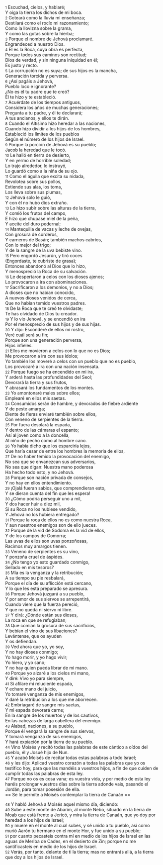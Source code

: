 {{anchor|1}} <small>1</small> Escuchad, cielos, y hablaré;<br>
Y oiga la tierra los dichos de mi boca.<br>
{{anchor|2}} <small>2</small> Goteará como la lluvia mi enseñanza;<br>
Destilará como el rocío mi razonamiento;<br>
Como la llovizna sobre la grama,<br>
Y como las gotas sobre la hierba;<br>
{{anchor|3}} <small>3</small> Porque el nombre de Jehová proclamaré.<br>
Engrandeced a nuestro Dios.<br>
{{anchor|4}} <small>4</small> El es la Roca, cuya obra es perfecta,<br>
Porque todos sus caminos son rectitud;<br>
Dios de verdad, y sin ninguna iniquidad en él;<br>
Es justo y recto.<br>
{{anchor|5}} <small>5</small> La corrupción no es suya; de sus hijos es la mancha,<br>
Generación torcida y perversa.<br>
{{anchor|6}} <small>6</small> ¿Así pagáis a Jehová,<br>
Pueblo loco e ignorante?<br>
¿No es él tu padre que te creó?<br>
El te hizo y te estableció.<br>
{{anchor|7}} <small>7</small> Acuérdate de los tiempos antiguos,<br>
Considera los años de muchas generaciones;<br>
Pregunta a tu padre, y él te declarará;<br>
A tus ancianos, y ellos te dirán.<br>
{{anchor|8}} <small>8</small> Cuando el Altísimo hizo heredar a las naciones,<br>
Cuando hizo dividir a los hijos de los hombres,<br>
Estableció los límites de los pueblos<br>
Según el número de los hijos de Israel.<br>
{{anchor|9}} <small>9</small> Porque la porción de Jehová es su pueblo;<br>
Jacob la heredad que le tocó.<br>
{{anchor|10}} <small>10</small> Le halló en tierra de desierto,<br>
Y en yermo de horrible soledad;<br>
Lo trajo alrededor, lo instruyó,<br>
Lo guardó como a la niña de su ojo.<br>
{{anchor|11}} <small>11</small> Como el águila que excita su nidada,<br>
Revolotea sobre sus pollos,<br>
Extiende sus alas, los toma,<br>
Los lleva sobre sus plumas,<br>
{{anchor|12}} <small>12</small> Jehová solo le guió,<br>
Y con él no hubo dios extraño.<br>
{{anchor|13}} <small>13</small> Lo hizo subir sobre las alturas de la tierra,<br>
Y comió los frutos del campo,<br>
E hizo que chupase miel de la peña,<br>
Y aceite del duro pedernal;<br>
{{anchor|14}} <small>14</small> Mantequilla de vacas y leche de ovejas,<br>
Con grosura de corderos,<br>
Y carneros de Basán; también machos cabríos,<br>
Con lo mejor del trigo;<br>
Y de la sangre de la uva bebiste vino.<br>
{{anchor|15}} <small>15</small> Pero engordó Jesurún, y tiró coces<br>
(Engordaste, te cubriste de grasa);<br>
Entonces abandonó al Dios que lo hizo,<br>
Y menospreció la Roca de su salvación.<br>
{{anchor|16}} <small>16</small> Le despertaron a celos con los dioses ajenos;<br>
Lo provocaron a ira con abominaciones.<br>
{{anchor|17}} <small>17</small> Sacrificaron a los demonios, y no a Dios;<br>
A dioses que no habían conocido,<br>
A nuevos dioses venidos de cerca,<br>
Que no habían temido vuestros padres.<br>
{{anchor|18}} <small>18</small> De la Roca que te creó te olvidaste;<br>
Te has olvidado de Dios tu creador.<br>
{{anchor|19}} <small>19</small> Y lo vio Jehová, y se encendió en ira<br>
Por el menosprecio de sus hijos y de sus hijas.<br>
{{anchor|20}} <small>20</small> Y dijo: Esconderé de ellos mi rostro,<br>
Veré cuál será su fin;<br>
Porque son una generación perversa,<br>
Hijos infieles.<br>
{{anchor|21}} <small>21</small> Ellos me movieron a celos con lo que no es Dios;<br>
Me provocaron a ira con sus ídolos;<br>
Yo también los moveré a celos con un pueblo que no es pueblo,<br>
Los provocaré a ira con una nación insensata.<br>
{{anchor|22}} <small>22</small> Porque fuego se ha encendido en mi ira,<br>
Y arderá hasta las profundidades del Seol;<br>
Devorará la tierra y sus frutos,<br>
Y abrasará los fundamentos de los montes.<br>
{{anchor|23}} <small>23</small> Yo amontonaré males sobre ellos;<br>
Emplearé en ellos mis saetas.<br>
{{anchor|24}} <small>24</small> Consumidos serán de hambre, y devorados de fiebre ardiente<br>
Y de peste amarga;<br>
Diente de fieras enviaré también sobre ellos,<br>
Con veneno de serpientes de la tierra.<br>
{{anchor|25}} <small>25</small> Por fuera desolará la espada,<br>
Y dentro de las cámaras el espanto;<br>
Así al joven como a la doncella,<br>
Al niño de pecho como al hombre cano.<br>
{{anchor|26}} <small>26</small> Yo había dicho que los esparciría lejos,<br>
Que haría cesar de entre los hombres la memoria de ellos,<br>
{{anchor|27}} <small>27</small> De no haber temido la provocación del enemigo,<br>
No sea que se envanezcan sus adversarios,<br>
No sea que digan: Nuestra mano poderosa<br>
Ha hecho todo esto, y no Jehová.<br>
{{anchor|28}} <small>28</small> Porque son nación privada de consejos,<br>
Y no hay en ellos entendimiento.<br>
{{anchor|29}} <small>29</small> ¡Ojalá fueran sabios, que comprendieran esto,<br>
Y se dieran cuenta del fin que les espera!<br>
{{anchor|30}} <small>30</small> ¿Cómo podría perseguir uno a mil,<br>
Y dos hacer huir a diez mil,<br>
Si su Roca no los hubiese vendido,<br>
Y Jehová no los hubiera entregado?<br>
{{anchor|31}} <small>31</small> Porque la roca de ellos no es como nuestra Roca,<br>
Y aun nuestros enemigos son de ello jueces.<br>
{{anchor|32}} <small>32</small> Porque de la vid de Sodoma es la vid de ellos,<br>
Y de los campos de Gomorra;<br>
Las uvas de ellos son uvas ponzoñosas,<br>
Racimos muy amargos tienen.<br>
{{anchor|33}} <small>33</small> Veneno de serpientes es su vino,<br>
Y ponzoña cruel de áspides.<br>
{{anchor|34}} <small>34</small> ¿No tengo yo esto guardado conmigo,<br>
Sellado en mis tesoros?<br>
{{anchor|35}} <small>35</small> Mía es la venganza y la retribución;<br>
A su tiempo su pie resbalará,<br>
Porque el día de su aflicción está cercano,<br>
Y lo que les está preparado se apresura.<br>
{{anchor|36}} <small>36</small> Porque Jehová juzgará a su pueblo,<br>
Y por amor de sus siervos se arrepentirá,<br>
Cuando viere que la fuerza pereció,<br>
Y que no queda ni siervo ni libre.<br>
{{anchor|37}} <small>37</small> Y dirá: ¿Dónde están sus dioses,<br>
La roca en que se refugiaban;<br>
{{anchor|38}} <small>38</small> Que comían la grosura de sus sacrificios,<br>
Y bebían el vino de sus libaciones?<br>
Levántense, que os ayuden<br>
Y os defiendan.<br>
{{anchor|39}} <small>39</small> Ved ahora que yo, yo soy,<br>
Y no hay dioses conmigo;<br>
Yo hago morir, y yo hago vivir;<br>
Yo hiero, y yo sano;<br>
Y no hay quien pueda librar de mi mano.<br>
{{anchor|40}} <small>40</small> Porque yo alzaré a los cielos mi mano,<br>
Y diré: Vivo yo para siempre,<br>
{{anchor|41}} <small>41</small> Si afilare mi reluciente espada,<br>
Y echare mano del juicio,<br>
Yo tomaré venganza de mis enemigos,<br>
Y daré la retribución a los que me aborrecen.<br>
{{anchor|42}} <small>42</small> Embriagaré de sangre mis saetas,<br>
Y mi espada devorará carne;<br>
En la sangre de los muertos y de los cautivos,<br>
En las cabezas de larga cabellera del enemigo.<br>
{{anchor|43}} <small>43</small> Alabad, naciones, a su pueblo,<br>
Porque él vengará la sangre de sus siervos,<br>
Y tomará venganza de sus enemigos,<br>
Y hará expiación por la tierra de su pueblo.<br>
{{anchor|44}} <small>44</small> Vino Moisés y recitó todas las palabras de este cántico a oídos del pueblo, él y Josué hijo de Nun.<br>
{{anchor|45}} <small>45</small> Y acabó Moisés de recitar todas estas palabras a todo Israel;<br>
{{anchor|46}} <small>46</small> y les dijo: Aplicad vuestro corazón a todas las palabras que yo os testifico hoy, para que las mandéis a vuestros hijos, a fin de que cuiden de cumplir todas las palabras de esta ley.<br>
{{anchor|47}} <small>47</small> Porque no os es cosa vana; es vuestra vida, y por medio de esta ley haréis prolongar vuestros días sobre la tierra adonde vais, pasando el Jordán, para tomar posesión de ella.<br>
== Se le permite a Moisés contemplar la tierra de Canaán ==

{{anchor|48}} <small>48</small> Y habló Jehová a Moisés aquel mismo día, diciendo:<br>
{{anchor|49}} <small>49</small> Sube a este monte de Abarim, al monte Nebo, situado en la tierra de Moab que está frente a Jericó, y mira la tierra de Canaán, que yo doy por heredad a los hijos de Israel;<br>
{{anchor|50}} <small>50</small> y muere en el monte al cual subes, y sé unido a tu pueblo, así como murió Aarón tu hermano en el monte Hor, y fue unido a su pueblo;<br>
{{anchor|51}} <small>51</small> por cuanto pecasteis contra mí en medio de los hijos de Israel en las aguas de Meriba de Cades, en el desierto de Zin; porque no me santificasteis en medio de los hijos de Israel.<br>
{{anchor|52}} <small>52</small> Verás, por tanto, delante de ti la tierra; mas no entrarás allá, a la tierra que doy a los hijos de Israel.<br>
